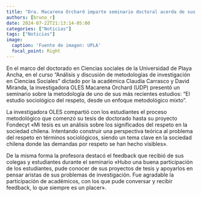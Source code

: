 ```yaml
---
title: "Dra. Macarena Orchard imparte seminario doctoral acerda de sus estudios sobre respeto"
authors: [bruno_r]
date: 2024-07-22T21:13:14-05:00
categories: ["Noticias"]
tags: ["Noticias"]
image:
  caption: 'Fuente de imagen: UPLA'
  focal_point: Right
---
```


En el marco del doctorado en Ciencias sociales de la Universidad de Playa Ancha, en el curso “Análisis y discusión de metodologías de investigación en Ciencias Sociales” dictado por la académica Claudia Carrasco y David Miranda, la investigadora OLES Macarena Orchard (UDP) presentó un seminario sobre la metodología de uno de sus más recientes estudios: “El estudio sociológico del respeto, desde un enfoque metodológico mixto”.

La investigadora OLES compartió con los estudiantes el proceso metodológico que comenzó su tesis de doctorado hasta su proyecto Fondecyt «Mi tesis es un análisis sobre los significados del respeto en la sociedad chilena. Intentando construir una perspectiva teórica al problema del respeto en términos sociológicos, siendo un tema clave en la sociedad chilena donde las demandas por respeto se han hecho visibles».

De la misma forma la profesora destacó el feedback que recibió de sus colegas y estudiantes durante el seminario «Hubo una buena participación de los estudiantes, pude conocer de sus proyectos de tesis y apoyarlos en pensar aristas de sus problemas de investigación. Fue agradable la participación de académicos, con los que pude conversar y recibir feedback, lo que siempre es un placer». 
